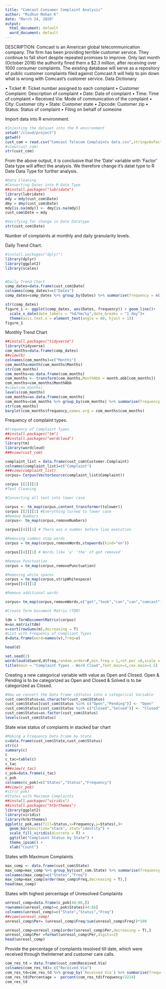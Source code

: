 ```yaml
---
title: "Comcast Consumer Complaint Analysis"
author: "Midhun Mohan K"
date: "March 24, 2020"
output:
  html_document: default
  word_document: default
---
```

DESCRIPTION:
Comcast is an American global telecommunication company. The firm has been providing terrible customer service. They continue to fall short despite repeated promises to improve. Only last month (October 2016) the authority fined them a $2.3 million, after receiving over 1000 consumer complaints.
The existing database will serve as a repository of public customer complaints filed against Comcast.It will help to pin down what is wrong with Comcast's customer service.
Data Dictionary

•	Ticket #: Ticket number assigned to each complaint
•	Customer Complaint: Description of complaint
•	Date: Date of complaint
•	Time: Time of complaint
•	Received Via: Mode of communication of the complaint
•	City: Customer city
•	State: Customer state
•	Zipcode: Customer zip
•	Status: Status of complaint
•	Filing on behalf of someone

Import data into R environment.

```r
#Injesting the dataset into the R environment
setwd("/cloud/project")
getwd()
cust_com = read.csv("Comcast Telecom Complaints data.csv",stringsAsFactors = T)
#view(cust_com)
str(cust_com)

```

From the above output, it is conclusive that the 'Date' variable with 'Factor' Data type will affect the analysis. We therefore change it's datat type to R Date Data Type for further analysis.
```r
#Data Cleaning
#Converting Dates into R Date Type
##install.packages("lubridate")
library(lubridate) 
mdy = mdy(cust_com$Date)
dmy = dmy(cust_com$Date)
mdy[is.na(mdy)] <- dmy[is.na(mdy)]
cust_com$Date = mdy

#Verifying for change in Date Datatype
str(cust_com$Date)

```

Number of complaints at monthly and daily granularity levels.

Daily Trend Chart.
```r
#install.packages("dplyr")
library(dplyr)
library(ggplot2)
library(scales)


#Daily Trend Chart
comp_dates=data.frame(cust_com$Date)
colnames(comp_dates)=c("Dates")
comp_dates=comp_dates %>% group_by(Dates) %>% summarise(frequency = n())

str(comp_dates)
figure_1 <- ggplot(comp_dates, aes(Dates, frequency)) + geom_line()+
  scale_x_date(date_labels = "%d/%m/%y",date_breaks = "1 day")+
  theme(axis.text.x = element_text(angle = 60, hjust = 1))
figure_1
```

Monthly Trend Chart
```r
##install.packages("tidyverse")
library(tidyverse)
com_months=data.frame(comp_dates)
##view(b)
colnames(com_months)=c("Months")
com_months=month(com_months$Months)
str(com_months)
com_months=as.data.frame(com_months)
com_months <- transform(com_months,MonthAbb = month.abb[com_months])
com_months=com_months$MonthAbb
#view(com_months)
levels(com_months)
com_months=as.data.frame(com_months)
com_months=com_months %>% group_by(com_months) %>% summarise(frequency = n())
str(com_months)
barplot(com_months$frequency,names.arg = com_months$com_months)
```

Frequency of complaint types.

```r
#Frequency of Complaint Types
##install.packages("tm")
##install.packages("wordcloud")
library(tm)
library(wordcloud)
###view(cust_com)

complaint_list = data.frame(cust_com$Customer.Complaint)
colnames(complaint_list)=c("Complaint")
###view(complaint_list)
corpus= Corpus(VectorSource(complaint_list$Complaint))

corpus [[2]][1]
#Text Cleaning

#Converting all text into lower case

corpus <- tm_map(corpus,content_transformer(tolower))
corpus [[2]][1] #Everything turned to lower case
#Remove Numbers
corpus<- tm_map(corpus,removeNumbers)

corpus[[4]][1] # There was a number before line execution

#Removing common stop words
corpus = tm_map(corpus,removeWords,stopwords(kind="en"))

corpus[[4]][1] # Words like 'a' 'the' of got removed

#Remove Punctuation
corpus = tm_map(corpus,removePunctuation)

#Removing white spaces
corpus = tm_map(corpus,stripWhitespace)
corpus[[4]][1]

#Remove additional words

corpus= tm_map(corpus,removeWords,c("get","took","can","can","comcast"))

#Create Term Document Matrix (TDM)

tdm = TermDocumentMatrix(corpus)
m=as.matrix(tdm)
v=sort(rowSums(m),decreasing = T)
#List with Frequency of Compliant Types
d=data.frame(word=names(v),freq=v)

head(d)
```

```r
set.seed(2)
wordcloud(d$word,d$freq,random.order=F,min.freq = 1,rot.per =0,scale = c(4,.5),max.words = 100,colors = brewer.pal(8,"Dark2"))
title(main = "Complaint Types - Word Cloud",font.main=1,cex.main=1.5)
```
Creating a new categorical variable with value as Open and Closed. Open & Pending is to be categorized as Open and Closed & Solved is to be categorized as Closed.
```r
#Now we convert the Data Frame c$Status into a categorical Variable
cust_com$Status=as.character(cust_com$Status)
cust_com$Status[cust_com$Status %in% c("Open","Pending")] <- "Open"
cust_com$Status[cust_com$Status %in% c("Closed","Solved")] <- "Closed"
cust_com$Status=as.factor(cust_com$Status)
levels(cust_com$Status)
```
State wise status of complaints in stacked bar chart
```r
#Making a Frequency Data Frame by State
c=data.frame(cust_com$State,cust_com$Status)
str(c)
summary(c)
c
c_tac=table(c)
c_tac
###view(c_tac)
c_pok=data.frame(c_tac)
c_pok
colnames(c_pok)=c("States","Status","Frequency")
##view(c_pok)
#str(c_pok)
#States with Maximum Complaints
##install.packages("viridis")
##install.packages("hrbrthemes")
library(ggplot2)
library(viridis)
library(hrbrthemes)
ggplot(c_pok,aes(fill=Status,x=Frequency,y=States),)+
  geom_bar(position="stack", stat="identity") +
  scale_fill_viridis(discrete = T) +
  ggtitle("Complaint Status by State") +
  theme_ipsum() +
  xlab("Count")
```
States with Maximum Complaints
```r
max_comp <- data.frame(cust_com$State)
max_comp=max_comp %>% group_by(cust_com.State) %>% summarise(frequency = n())
colnames(max_comp)=c("States","Freq")
max_comp=max_comp[order(max_comp$Freq,decreasing = T),]
head(max_comp)
```
States with highest percentage of Unresolved Complaints
```r
unresol_comp=data.frame(c_pok[44:86,])
rownames(unresol_comp)=c_pok$States[44:86]
colnames(unresol_comp)=c("State","Status","Freq")
##view(unresol_comp)
unresol_comp$Per= (unresol_comp$Freq/sum(unresol_comp$Freq))*100

unresol_comp=unresol_comp[order(unresol_comp$Per,decreasing = T),]
unresol_comp$Per =format(unresol_comp$Per,digits=2)
head(unresol_comp)
```


Provide the percentage of complaints resolved till date, which were received through theInternet and customer care calls.

```r
com_res_td = data.frame(cust_com$Received.Via)
colnames(com_res_td)= c("Received Via")
com_res_td=com_res_td %>% group_by(`Received Via`) %>% summarise(frequency = n())
com_res_td$Percentage =  percent(com_res_td$frequency/2224)
com_res_td

```

